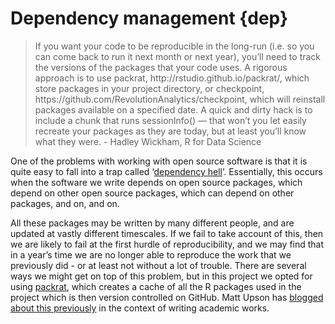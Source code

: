 # Dependency management {dep}

> If you want your code to be reproducible in the long-run (i.e. so you can come back to run it next month or next year), you’ll need to track the versions of the packages that your code uses. A rigorous approach is to use packrat, http://rstudio.github.io/packrat/, which store packages in your project directory, or checkpoint, https://github.com/RevolutionAnalytics/checkpoint, which will reinstall packages available on a specified date. A quick and dirty hack is to include a chunk that runs sessionInfo() — that won’t you let easily recreate your packages as they are today, but at least you’ll know what they were. 
- Hadley Wickham, R for Data Science

One of the problems with working with open source software is that it is quite easy to fall into a trap called ‘[dependency hell](https://en.wikipedia.org/wiki/Dependency_hell)’. Essentially, this occurs when the software we write depends on open source packages, which depend on other open source packages, which can depend on other packages, and on, and on.

All these packages may be written by many different people, and are updated at vastly different timescales. If we fail to take account of this, then we are likely to fail at the first hurdle of reproducibility, and we may find that in a year’s time we are no longer able to reproduce the work that we previously did - or at least not without a lot of trouble. There are several ways we might get on top of this problem, but in this project we opted for using [packrat](https://rstudio.github.io/packrat/), which creates a cache of all the R packages used in the project which is then version controlled on GitHub. Matt Upson has [blogged about this previously](http://www.machinegurning.com/rstats/latex-phd/) in the context of writing academic works.